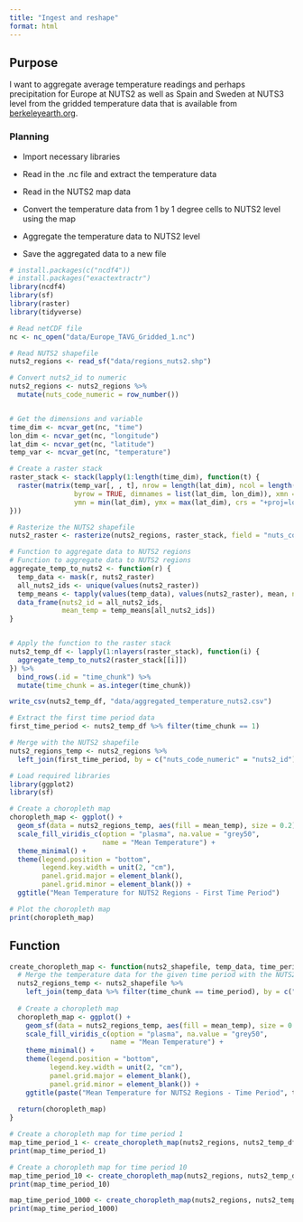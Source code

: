 ```yaml
---
title: "Ingest and reshape"
format: html
---
```



## Purpose

I want to aggregate average temperature readings and perhaps precipitation for Europe at NUTS2 as well as Spain and Sweden at NUTS3 level from the gridded temperature data that is available from [berkeleyearth.org](https://berkeleyearth.org/data/).

### Planning

-   Import necessary libraries

-   Read in the .nc file and extract the temperature data

-   Read in the NUTS2 map data

-   Convert the temperature data from 1 by 1 degree cells to NUTS2 level using the map

-   Aggregate the temperature data to NUTS2 level

-   Save the aggregated data to a new file


```r
# install.packages(c("ncdf4"))
# install.packages("exactextractr")
library(ncdf4)
library(sf)
library(raster)
library(tidyverse)
```

```r
# Read netCDF file
nc <- nc_open("data/Europe_TAVG_Gridded_1.nc")

# Read NUTS2 shapefile
nuts2_regions <- read_sf("data/regions_nuts2.shp")

# Convert nuts2_id to numeric
nuts2_regions <- nuts2_regions %>% 
  mutate(nuts_code_numeric = row_number())



```

```r
# Get the dimensions and variable
time_dim <- ncvar_get(nc, "time")
lon_dim <- ncvar_get(nc, "longitude")
lat_dim <- ncvar_get(nc, "latitude")
temp_var <- ncvar_get(nc, "temperature")

# Create a raster stack
raster_stack <- stack(lapply(1:length(time_dim), function(t) {
  raster(matrix(temp_var[, , t], nrow = length(lat_dim), ncol = length(lon_dim),
                byrow = TRUE, dimnames = list(lat_dim, lon_dim)), xmn = min(lon_dim), xmx = max(lon_dim),
                ymn = min(lat_dim), ymx = max(lat_dim), crs = "+proj=longlat +datum=WGS84")
}))

```

```r
# Rasterize the NUTS2 shapefile
nuts2_raster <- rasterize(nuts2_regions, raster_stack, field = "nuts_code_numeric")

```


```r
# Function to aggregate data to NUTS2 regions
# Function to aggregate data to NUTS2 regions
aggregate_temp_to_nuts2 <- function(r) {
  temp_data <- mask(r, nuts2_raster)
  all_nuts2_ids <- unique(values(nuts2_raster))
  temp_means <- tapply(values(temp_data), values(nuts2_raster), mean, na.rm = TRUE)
  data_frame(nuts2_id = all_nuts2_ids,
             mean_temp = temp_means[all_nuts2_ids])
}


# Apply the function to the raster stack
nuts2_temp_df <- lapply(1:nlayers(raster_stack), function(i) {
  aggregate_temp_to_nuts2(raster_stack[[i]])
}) %>%
  bind_rows(.id = "time_chunk") %>%
  mutate(time_chunk = as.integer(time_chunk))

```

```r
write_csv(nuts2_temp_df, "data/aggregated_temperature_nuts2.csv")

```

```r
# Extract the first time period data
first_time_period <- nuts2_temp_df %>% filter(time_chunk == 1)

# Merge with the NUTS2 shapefile
nuts2_regions_temp <- nuts2_regions %>%
  left_join(first_time_period, by = c("nuts_code_numeric" = "nuts2_id"))

```

```r
# Load required libraries
library(ggplot2)
library(sf)

# Create a choropleth map
choropleth_map <- ggplot() +
  geom_sf(data = nuts2_regions_temp, aes(fill = mean_temp), size = 0.2) +
  scale_fill_viridis_c(option = "plasma", na.value = "grey50",
                       name = "Mean Temperature") +
  theme_minimal() +
  theme(legend.position = "bottom",
        legend.key.width = unit(2, "cm"),
        panel.grid.major = element_blank(),
        panel.grid.minor = element_blank()) +
  ggtitle("Mean Temperature for NUTS2 Regions - First Time Period")

# Plot the choropleth map
print(choropleth_map)

```

## Function

```r
create_choropleth_map <- function(nuts2_shapefile, temp_data, time_period) {
  # Merge the temperature data for the given time period with the NUTS2 shapefile
  nuts2_regions_temp <- nuts2_shapefile %>%
    left_join(temp_data %>% filter(time_chunk == time_period), by = c("nuts_code_numeric" = "nuts2_id"))
  
  # Create a choropleth map
  choropleth_map <- ggplot() +
    geom_sf(data = nuts2_regions_temp, aes(fill = mean_temp), size = 0.2) +
    scale_fill_viridis_c(option = "plasma", na.value = "grey50",
                         name = "Mean Temperature") +
    theme_minimal() +
    theme(legend.position = "bottom",
          legend.key.width = unit(2, "cm"),
          panel.grid.major = element_blank(),
          panel.grid.minor = element_blank()) +
    ggtitle(paste("Mean Temperature for NUTS2 Regions - Time Period", time_period))
  
  return(choropleth_map)
}

```


```r
# Create a choropleth map for time period 1
map_time_period_1 <- create_choropleth_map(nuts2_regions, nuts2_temp_df, time_period = 1)
print(map_time_period_1)

# Create a choropleth map for time period 10
map_time_period_10 <- create_choropleth_map(nuts2_regions, nuts2_temp_df, time_period = 10)
print(map_time_period_10)

map_time_period_1000 <- create_choropleth_map(nuts2_regions, nuts2_temp_df, time_period = 1000)
print(map_time_period_1000)
```

